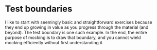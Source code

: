 # Test boundaries

<EpicVideo url="https://www.epicweb.dev/workshops/mocking-techniques-in-vitest/boundaries/test-boundaries" />

I like to start with seemingly basic and straightforward exercises because they end up growing in value as you progress through the material (and beyond). The test boundary is one such example. In the end, the entire purpose of mocking is to draw that boundary, and you cannot wield mocking efficiently without first understanding it.
